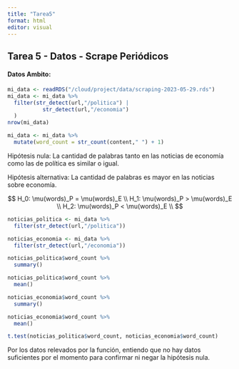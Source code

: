 ```yaml
---
title: "Tarea5"
format: html
editor: visual
---
```


## Tarea 5 - Datos - Scrape Periódicos

#### Datos Ambito:

```r
mi_data <- readRDS("/cloud/project/data/scraping-2023-05-29.rds")
mi_data <- mi_data %>% 
  filter(str_detect(url,"/politica") |
           str_detect(url,"/economia")
  )
nrow(mi_data)
```

```r
mi_data <- mi_data %>% 
  mutate(word_count = str_count(content," ") + 1)
```

Hipótesis nula: La cantidad de palabras tanto en las noticias de economía como las de política es similar o igual.

Hipótesis alternativa: La cantidad de palabras es mayor en las noticias sobre economía.

$$
H_0: \mu(words)_P = \mu(words)_E \\
H_1: \mu(words)_P > \mu(words)_E \\
H_2: \mu(words)_P < \mu(words)_E \\
$$

```r
noticias_politica <- mi_data %>% 
  filter(str_detect(url,"/politica"))

noticias_economia <- mi_data %>% 
  filter(str_detect(url,"/economia"))
```

```r
noticias_politica$word_count %>% 
  summary()
```

```r
noticias_politica$word_count %>% 
  mean()
```

```r
noticias_economia$word_count %>% 
  summary()

```

```r
noticias_economia$word_count %>% 
  mean()
```

```r
t.test(noticias_politica$word_count, noticias_economia$word_count)
```

Por los datos relevados por la función, entiendo que no hay datos suficientes por el momento para confirmar ni negar la hipótesis nula.
